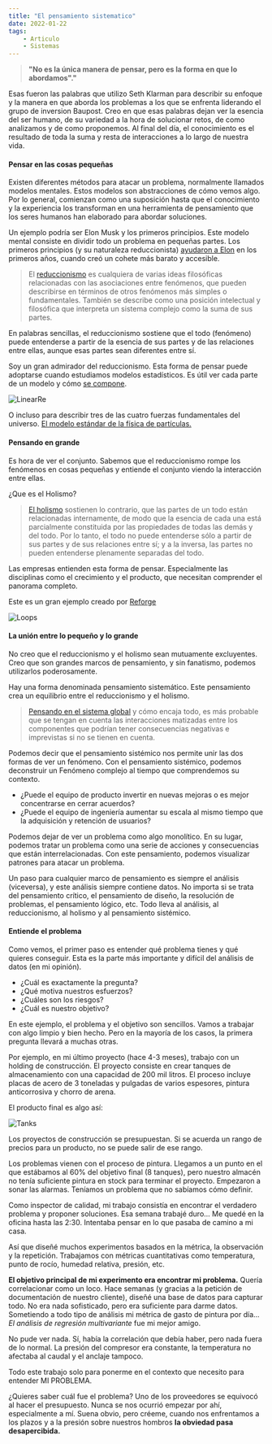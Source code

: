 ```yaml
---
title: "El pensamiento sistematico"
date: 2022-01-22
tags: 
    - Articulo
    - Sistemas
---
```


> **"No es la única manera de pensar, pero es la forma en que lo abordamos"."**  

Esas fueron las palabras que utilizo Seth Klarman para describir su enfoque y la manera en que aborda los problemas a los que se enfrenta liderando el grupo de inversion Baupost. Creo en que esas palabras dejan ver la esencia del ser humano, de su variedad a la hora de solucionar retos, de como analizamos y de como proponemos. Al final del día, el conocimiento es el resultado de toda la suma y resta de interacciones a lo largo de nuestra vida.  

#### Pensar en las cosas pequeñas

Existen diferentes métodos para atacar un problema, normalmente llamados modelos mentales. Estos modelos son abstracciones de cómo vemos algo. Por lo general, comienzan como una suposición hasta que el conocimiento y la experiencia los transforman en una herramienta de pensamiento que los seres humanos han elaborado para abordar soluciones. 

Un ejemplo podría ser Elon Musk y los primeros principios. Este modelo mental consiste en dividir todo un problema en pequeñas partes. Los primeros principios (y su naturaleza reduccionista)  [ayudaron a Elon](https://www.youtube.com/watch?v=NV3sBlRgzTI) en los primeros años, cuando creó un cohete más barato y accesible. 

> El [reduccionismo](https://en.wikipedia.org/wiki/Reductionism) es cualquiera de varias ideas filosóficas relacionadas con las asociaciones entre fenómenos, que pueden describirse en términos de otros fenómenos más simples o fundamentales. También se describe como una posición intelectual y filosófica que interpreta un sistema complejo como la suma de sus partes.

En palabras sencillas, el reduccionismo sostiene que el todo (fenómeno) puede entenderse a partir de la esencia de sus partes y de las relaciones entre ellas, aunque esas partes sean diferentes entre sí.

Soy un gran admirador del reduccionismo. Esta forma de pensar puede adoptarse cuando estudiamos modelos estadísticos. Es útil ver cada parte de un modelo y cómo [se compone](https://www.youtube.com/watch?v=nk2CQITm_eo). 

![LinearRe](./linear-regression.png)

O incluso para describir tres de las cuatro fuerzas fundamentales del universo. [El modelo estándar de la física de partículas.](https://cosmicescapes.com/the-standard-model-of-particle-physics/)

#### Pensando en grande

Es hora de ver el conjunto. Sabemos que el reduccionismo rompe los fenómenos en cosas pequeñas y entiende el conjunto viendo la interacción entre ellas. 

¿Que es el Holismo?

> [El holismo](https://link.springer.com/chapter/10.1007/978-3-030-11636-1_5) sostienen lo contrario, que las partes de un todo están relacionadas internamente, de modo que la esencia de cada una está parcialmente constituida por las propiedades de todas las demás y del todo. Por lo tanto, el todo no puede entenderse sólo a partir de sus partes y de sus relaciones entre sí; y a la inversa, las partes no pueden entenderse plenamente separadas del todo.  

Las empresas entienden esta forma de pensar. Especialmente las disciplinas como el crecimiento y el producto, que necesitan comprender el panorama completo.

Este es un gran ejemplo creado por [Reforge](https://www.reforge.com/blog/growth-loops)

![Loops](/Loops.png)

#### La unión entre lo pequeño y lo grande

No creo que el reduccionismo y el holismo sean mutuamente excluyentes. Creo que son grandes marcos de pensamiento, y sin fanatismo, podemos utilizarlos poderosamente.

Hay una forma denominada pensamiento sistemático. Este pensamiento crea un equilibrio entre el reduccionismo y el holismo. 

> [Pensando en el sistema global](https://www.intelligentspeculation.com/blog/systems-thinking) y cómo encaja todo, es más probable que se tengan en cuenta las interacciones matizadas entre los componentes que podrían tener consecuencias negativas e imprevistas si no se tienen en cuenta.  

Podemos decir que el pensamiento sistémico nos permite unir las dos formas de ver un fenómeno. Con el pensamiento sistémico, podemos deconstruir un Fenómeno complejo al tiempo que comprendemos su contexto. 

- ¿Puede el equipo de producto invertir en nuevas mejoras o es mejor concentrarse en cerrar acuerdos? 
- ¿Puede el equipo de ingeniería aumentar su escala al mismo tiempo que la adquisición y retención de usuarios?

Podemos dejar de ver un problema como algo monolítico. En su lugar, podemos tratar un problema como una serie de acciones y consecuencias que están interrelacionadas. Con este pensamiento, podemos visualizar patrones para atacar un problema. 

Un paso para cualquier marco de pensamiento es siempre el análisis (viceversa), y este análisis siempre contiene datos. No importa si se trata del pensamiento crítico, el pensamiento de diseño, la resolución de problemas, el pensamiento lógico, etc. Todo lleva al análisis, al reduccionismo, al holismo y al pensamiento sistémico.


#### Entiende el problema

Como vemos, el primer paso es entender qué problema tienes y qué quieres conseguir. Esta es la parte más importante y difícil del análisis de datos (en mi opinión).

* ¿Cuál es exactamente la pregunta? 
* ¿Qué motiva nuestros esfuerzos? 
* ¿Cuáles son los riesgos?
* ¿Cuál es nuestro objetivo?

En este ejemplo, el problema y el objetivo son sencillos. Vamos a trabajar con algo limpio y bien hecho. Pero en la mayoría de los casos, la primera pregunta llevará a muchas otras.

Por ejemplo, en mi último proyecto (hace 4-3 meses), trabajo con un holding de construcción. El proyecto consiste en crear tanques de almacenamiento con una capacidad de 200 mil litros. El proceso incluye placas de acero de 3 toneladas y pulgadas de varios espesores, pintura anticorrosiva y chorro de arena. 

El producto final es algo así:

![Tanks](./tanques-de-almacenamiento.png)

Los proyectos de construcción se presupuestan. Si se acuerda un rango de precios para un producto, no se puede salir de ese rango. 

Los problemas vienen con el proceso de pintura. Llegamos a un punto en el que estábamos al 60% del objetivo final (8 tanques), pero nuestro almacén no tenía suficiente pintura en stock para terminar el proyecto. Empezaron a sonar las alarmas. Teníamos un problema que no sabíamos cómo definir.

Como inspector de calidad, mi trabajo consistía en encontrar el verdadero problema y proponer soluciones. Esa semana trabajé duro... Me quedé en la oficina hasta las 2:30. Intentaba pensar en lo que pasaba de camino a mi casa.

Así que diseñé muchos experimentos basados en la métrica, la observación y la repetición. Trabajamos con métricas cuantitativas como temperatura, punto de rocío, humedad relativa, presión, etc.

**El objetivo principal de mi experimento era encontrar mi problema.** Quería correlacionar como un loco. Hace semanas (y gracias a la petición de documentación de nuestro cliente), diseñé una base de datos para capturar todo. No era nada sofisticado, pero era suficiente para darme datos. Sometiendo a todo tipo de análisis mi métrica de gasto de pintura por día... *El análisis de regresión multivariante* fue mi mejor amigo.  

No pude ver nada. Sí, había la correlación que debía haber, pero nada fuera de lo normal. La presión del compresor era constante, la temperatura no afectaba al caudal y el anclaje tampoco.

Todo este trabajo solo para ponerme en el contexto que necesito para entender MI PROBLEMA.

¿Quieres saber cuál fue el problema? Uno de los proveedores se equivocó al hacer el presupuesto. Nunca se nos ocurrió empezar por ahí, especialmente a mí. Suena obvio, pero créeme, cuando nos enfrentamos a los plazos y a la presión sobre nuestros hombros **la obviedad pasa desapercibida.** 